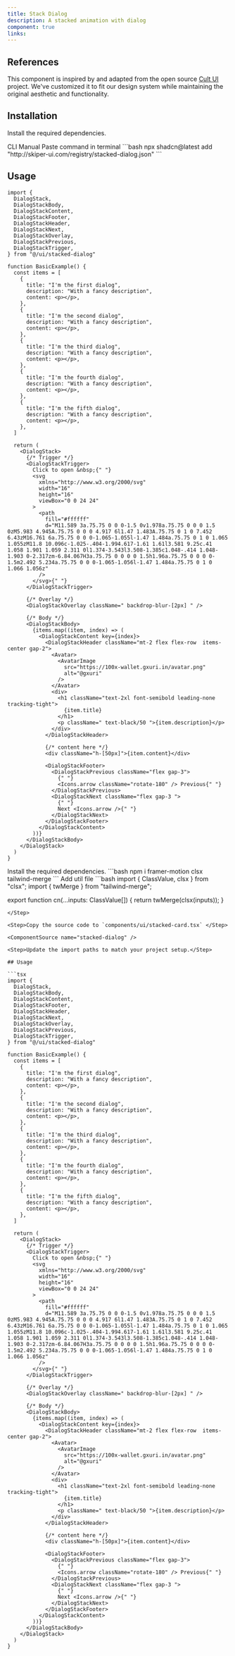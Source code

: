 ```yaml
---
title: Stack Dialog
description: A stacked animation with dialog
component: true
links:
---
```


<ComponentPreview
  name="stacked-dialog-demo"
  className="[&_.preview>[data-orientation=vertical]]:sm:max-w-[70%]"
  description="All variations"
/>

## References

This component is inspired by and adapted from the open source [Cult UI](https://www.cult-ui.com/) project. We've customized it to fit our design system while maintaining the original aesthetic and functionality.

## Installation

Install the required dependencies.

<Tabs defaultValue="cli">

<TabsList>
  <TabsTrigger value="cli">CLI</TabsTrigger>
  <TabsTrigger value="manual">Manual</TabsTrigger>
</TabsList>

<TabsContent value="cli">

<Steps>

<Step>
Paste command in terminal 
```bash
  npx shadcn@latest add "http://skiper-ui.com/registry/stacked-dialog.json"
```
</Step>


## Usage

```tsx
import {
  DialogStack,
  DialogStackBody,
  DialogStackContent,
  DialogStackFooter,
  DialogStackHeader,
  DialogStackNext,
  DialogStackOverlay,
  DialogStackPrevious,
  DialogStackTrigger,
} from "@/ui/stacked-dialog"
```

```tsx
function BasicExample() {
  const items = [
    {
      title: "I'm the first dialog",
      description: "With a fancy description",
      content: <p></p>,
    },
    {
      title: "I'm the second dialog",
      description: "With a fancy description",
      content: <p></p>,
    },
    {
      title: "I'm the third dialog",
      description: "With a fancy description",
      content: <p></p>,
    },
    {
      title: "I'm the fourth dialog",
      description: "With a fancy description",
      content: <p></p>,
    },
    {
      title: "I'm the fifth dialog",
      description: "With a fancy description",
      content: <p></p>,
    },
  ]

  return (
    <DialogStack>
      {/* Trigger */}
      <DialogStackTrigger>
        Click to open &nbsp;{" "}
        <svg
          xmlns="http://www.w3.org/2000/svg"
          width="16"
          height="16"
          viewBox="0 0 24 24"
        >
          <path
            fill="#ffffff"
            d="M11.589 3a.75.75 0 0 0-1.5 0v1.978a.75.75 0 0 0 1.5 0zM5.983 4.945A.75.75 0 0 0 4.917 6l1.47 1.483A.75.75 0 1 0 7.452 6.43zM16.761 6a.75.75 0 0 0-1.065-1.055l-1.47 1.484a.75.75 0 1 0 1.065 1.055zM11.8 10.096c-1.025-.404-1.994.617-1.61 1.61l3.581 9.25c.41 1.058 1.901 1.059 2.311 0l1.374-3.543l3.508-1.385c1.048-.414 1.048-1.903 0-2.317zm-6.84.067H3a.75.75 0 0 0 0 1.5h1.96a.75.75 0 0 0 0-1.5m2.492 5.234a.75.75 0 0 0-1.065-1.056l-1.47 1.484a.75.75 0 1 0 1.066 1.056z"
          />
        </svg>{" "}
      </DialogStackTrigger>

      {/* Overlay */}
      <DialogStackOverlay className=" backdrop-blur-[2px] " />

      {/* Body */}
      <DialogStackBody>
        {items.map((item, index) => (
          <DialogStackContent key={index}>
            <DialogStackHeader className="mt-2 flex flex-row  items-center gap-2">
              <Avatar>
                <AvatarImage
                  src="https://100x-wallet.gxuri.in/avatar.png"
                  alt="@gxuri"
                />
              </Avatar>
              <div>
                <h1 className="text-2xl font-semibold leading-none tracking-tight">
                  {item.title}
                </h1>
                <p className=" text-black/50 ">{item.description}</p>
              </div>
            </DialogStackHeader>

            {/* content here */}
            <div className="h-[50px]">{item.content}</div>

            <DialogStackFooter>
              <DialogStackPrevious className="flex gap-3">
                {" "}
                <Icons.arrow className="rotate-180" /> Previous{" "}
              </DialogStackPrevious>
              <DialogStackNext className="flex gap-3 ">
                {" "}
                Next <Icons.arrow />{" "}
              </DialogStackNext>
            </DialogStackFooter>
          </DialogStackContent>
        ))}
      </DialogStackBody>
    </DialogStack>
  )
}
```

</Steps>

</TabsContent>
<TabsContent value="manual">

<Steps>

<Step>
Install the required dependencies.
```bash
  npm i framer-motion clsx tailwind-merge
```
</Step>
<Step>
Add util file
```bash
import { ClassValue, clsx } from "clsx";
import { twMerge } from "tailwind-merge";
 
export function cn(...inputs: ClassValue[]) {
  return twMerge(clsx(inputs));
}
```
</Step>

<Step>Copy the source code to `components/ui/stacked-card.tsx` </Step>

<ComponentSource name="stacked-dialog" />

<Step>Update the import paths to match your project setup.</Step>

## Usage

```tsx
import {
  DialogStack,
  DialogStackBody,
  DialogStackContent,
  DialogStackFooter,
  DialogStackHeader,
  DialogStackNext,
  DialogStackOverlay,
  DialogStackPrevious,
  DialogStackTrigger,
} from "@/ui/stacked-dialog"
```

```tsx
function BasicExample() {
  const items = [
    {
      title: "I'm the first dialog",
      description: "With a fancy description",
      content: <p></p>,
    },
    {
      title: "I'm the second dialog",
      description: "With a fancy description",
      content: <p></p>,
    },
    {
      title: "I'm the third dialog",
      description: "With a fancy description",
      content: <p></p>,
    },
    {
      title: "I'm the fourth dialog",
      description: "With a fancy description",
      content: <p></p>,
    },
    {
      title: "I'm the fifth dialog",
      description: "With a fancy description",
      content: <p></p>,
    },
  ]

  return (
    <DialogStack>
      {/* Trigger */}
      <DialogStackTrigger>
        Click to open &nbsp;{" "}
        <svg
          xmlns="http://www.w3.org/2000/svg"
          width="16"
          height="16"
          viewBox="0 0 24 24"
        >
          <path
            fill="#ffffff"
            d="M11.589 3a.75.75 0 0 0-1.5 0v1.978a.75.75 0 0 0 1.5 0zM5.983 4.945A.75.75 0 0 0 4.917 6l1.47 1.483A.75.75 0 1 0 7.452 6.43zM16.761 6a.75.75 0 0 0-1.065-1.055l-1.47 1.484a.75.75 0 1 0 1.065 1.055zM11.8 10.096c-1.025-.404-1.994.617-1.61 1.61l3.581 9.25c.41 1.058 1.901 1.059 2.311 0l1.374-3.543l3.508-1.385c1.048-.414 1.048-1.903 0-2.317zm-6.84.067H3a.75.75 0 0 0 0 1.5h1.96a.75.75 0 0 0 0-1.5m2.492 5.234a.75.75 0 0 0-1.065-1.056l-1.47 1.484a.75.75 0 1 0 1.066 1.056z"
          />
        </svg>{" "}
      </DialogStackTrigger>

      {/* Overlay */}
      <DialogStackOverlay className=" backdrop-blur-[2px] " />

      {/* Body */}
      <DialogStackBody>
        {items.map((item, index) => (
          <DialogStackContent key={index}>
            <DialogStackHeader className="mt-2 flex flex-row  items-center gap-2">
              <Avatar>
                <AvatarImage
                  src="https://100x-wallet.gxuri.in/avatar.png"
                  alt="@gxuri"
                />
              </Avatar>
              <div>
                <h1 className="text-2xl font-semibold leading-none tracking-tight">
                  {item.title}
                </h1>
                <p className=" text-black/50 ">{item.description}</p>
              </div>
            </DialogStackHeader>

            {/* content here */}
            <div className="h-[50px]">{item.content}</div>

            <DialogStackFooter>
              <DialogStackPrevious className="flex gap-3">
                {" "}
                <Icons.arrow className="rotate-180" /> Previous{" "}
              </DialogStackPrevious>
              <DialogStackNext className="flex gap-3 ">
                {" "}
                Next <Icons.arrow />{" "}
              </DialogStackNext>
            </DialogStackFooter>
          </DialogStackContent>
        ))}
      </DialogStackBody>
    </DialogStack>
  )
}
```

</Steps>

</TabsContent>

</Tabs>
